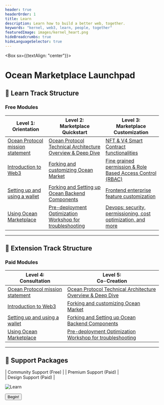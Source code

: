 ```yaml
---
header: true
headerOrder: 1
title: Learn
description: Learn how to build a better web, together.
keywords: "kernel, web3, learn, people, together"
featuredImage: images/kernel_heart.png
hideBreadcrumbs: true
hideLanguageSelector: true
---
```


<Box sx={{textAlign: "center"}}>

# Ocean Marketplace Launchpad



</Box>

## 📖 Learn Track Structure

### Free Modules

| Level 1:<br />Orientation                                                  | Level 2:<br />Marketplace Quickstart                                                | Level 3:<br />Marketplace Customization |
| ----------------------------------------------------------------------| ----------------------------------------------------------------------         | ---------------------------------------------------------------------- |
| [Ocean Protocol mission statement](/learn/module-0/play-of-pattern)   | [Ocean Protocol Technical Architecture Overview & Deep Dive](/learn/module-1/) | [NFT & V4 Smart Contract functionalities](/learn/module-1/)  |                                
| [Introduction to Web3](/learn/module-1/meaning)                       | [Forking and customizing Ocean Market](/learn/module-1/)                       | [Fine grained permission & Role Based Access Control (RBAC)](/learn/module-1/)  |                            
| [Setting up and using a wallet](/learn/module-2/better-questions)     | [Forking and Setting up Ocean Backend Components](/learn/module-1/)            | [Frontend enterprise feature customization](/learn/module-1/) |        
| [Using Ocean Marketplace](/learn/module-3/intention)                  | [Pre-deployment Optimization Workshop for troubleshooting](/learn/module-1/)   | [Devops: security, permissioning, cost optimization, and more ](/learn/module-1/) |


---

## 🚀 Extension Track Structure

### Paid Modules

| Level 4:<br />Consultation                                            | Level 5:<br />Co-Creation                                      |
| ----------------------------------------------------------------------| ----------------------------------------------------------------------         | 
| [Ocean Protocol mission statement](/learn/module-0/play-of-pattern)   | [Ocean Protocol Technical Architecture Overview & Deep Dive](/learn/module-1/) |           
| [Introduction to Web3](/learn/module-1/meaning)                       | [Forking and customizing Ocean Market](/learn/module-1/)                       |                           
| [Setting up and using a wallet](/learn/module-2/better-questions)     | [Forking and Setting up Ocean Backend Components](/learn/module-1/)            | 
| [Using Ocean Marketplace](/learn/module-3/intention)                  | [Pre-deployment Optimization Workshop for troubleshooting](/learn/module-1/)   | 


---

## 🙋 Support Packages

| Community Support (Free) | 
| Premium Support (Paid)   |      
| Design Support (Paid)    | 



![Learn](/images/creatures/octopus/octopus-full-light.svg)

<Aligner center>
    <Button to='/learn/module-0/'>Begin!</Button>
</Aligner>
